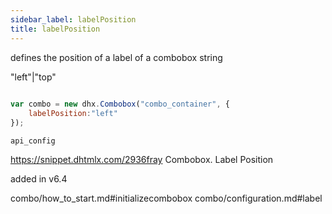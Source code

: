 ```yaml
---
sidebar_label: labelPosition
title: labelPosition
---
```



          


<Short>
 defines the position of a label of a combobox




</Short>



<Type>
 string


</Type>


 "left"|"top"

~~~js
 
var combo = new dhx.Combobox("combo_container", {
    labelPosition:"left"
});


~~~
	api_config

<Descr>
 



</Descr>


 https://snippet.dhtmlx.com/2936fray	Combobox. Label Position

 added in v6.4

 
combo/how_to_start.md#initializecombobox
combo/configuration.md#label